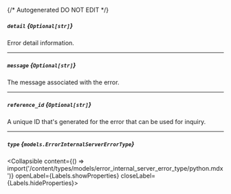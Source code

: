 {/* Autogenerated DO NOT EDIT  */}

##### `detail` *{`Optional[str]`}*
Error detail information.

---
##### `message` *{`Optional[str]`}*
The message associated with the error.

---
##### `reference_id` *{`Optional[str]`}*
A unique ID that's generated for the error that can be used for
inquiry.


---
##### `type` *{`models.ErrorInternalServerErrorType`}*
<Collapsible content={() => import('/content/types/models/error_internal_server_error_type/python.mdx')} openLabel={Labels.showProperties} closeLabel={Labels.hideProperties}>
</Collapsible>


